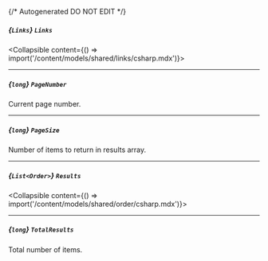 {/* Autogenerated DO NOT EDIT  */}

##### *{`Links`}* `Links`
<Collapsible content={() => import('/content/models/shared/links/csharp.mdx')}>
</Collapsible>

---
##### *{`long`}* `PageNumber`
Current page number.

---
##### *{`long`}* `PageSize`
Number of items to return in results array.

---
##### *{`List<Order>`}* `Results`
<Collapsible content={() => import('/content/models/shared/order/csharp.mdx')}>
</Collapsible>

---
##### *{`long`}* `TotalResults`
Total number of items.

